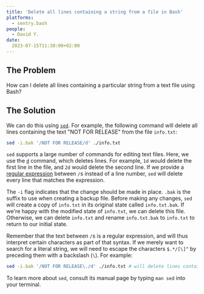 ```yaml
---
title: 'Delete all lines containing a string from a file in Bash'
platforms: 
  - sentry.bash
people: 
  - David Y.
date: 
  2023-07-15T11:30:00+02:00
---
```


## The Problem

How can I delete all lines containing a particular string from a text file using Bash?

## The Solution

We can do this using [`sed`](https://en.wikipedia.org/wiki/Sed). For example, the following command will delete all lines containing the text "NOT FOR RELEASE" from the file `info.txt`:

```bash
sed -i.bak '/NOT FOR RELEASE/d' ./info.txt
```

`sed` supports a large number of commands for editing text files. Here, we use the [`d`](https://en.wikipedia.org/wiki/Sed) command, which deletes lines. For example, `1d` would delete the first line in the file, and `2d` would delete the second line. If we provide a [regular expression](https://www.regular-expressions.info/) between `/`s instead of a line number, `sed` will delete every line that matches the expression.

The `-i` flag indicates that the change should be made in place. `.bak` is the suffix to use when creating a backup file. Before making any changes, `sed` will create a copy of `info.txt` in its original state called `info.txt.bak`. If we're happy with the modified state of `info.txt`, we can delete this file. Otherwise, we can delete `info.txt` and rename `info.txt.bak` to `info.txt` to return to our initial state.

Remember that the text between `/`s is a regular expression, and will thus interpret certain characters as part of that syntax. If we merely want to search for a literal string, we will need to escape the characters `$.*/[\]^` by preceding them with a backslash (`\`). For example:

```bash
sed -i.bak '/NOT FOR RELEASE\./d' ./info.txt # will delete lines containing "NOT FOR RELEASE."
```

To learn more about `sed`, consult its manual page by typing `man sed` into your terminal.
